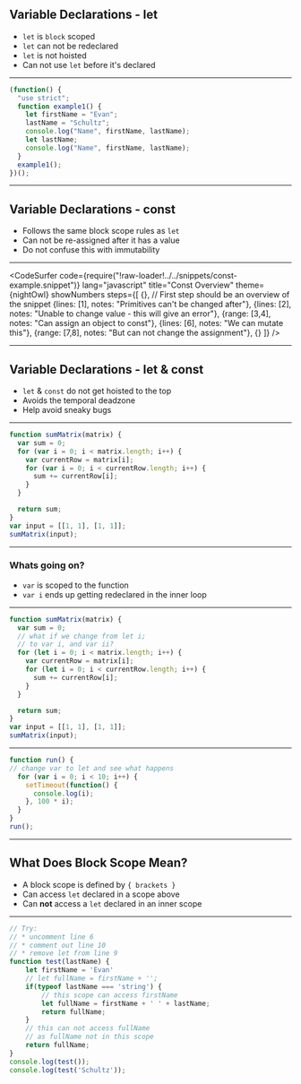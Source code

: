 
## Variable Declarations - let

- `let` is `block` scoped 
- `let` can not be redeclared 
- `let` is not hoisted 
- Can not use `let` before it's declared 

---

```javascript No Longer Valid
(function() {
  "use strict";
  function example1() {
    let firstName = "Evan";
    lastName = "Schultz";
    console.log("Name", firstName, lastName);
    let lastName;
    console.log("Name", firstName, lastName);
  }
  example1();
})();
```

---

## Variable Declarations - const

- Follows the same block scope rules as `let`
- Can not be re-assigned after it has a value
- Do not confuse this with immutability

---

<CodeSurfer
  code={require("!raw-loader!../../snippets/const-example.snippet")}
  lang="javascript"
  title="Const Overview"
  theme={nightOwl}
  showNumbers
  steps={[
    {}, // First step should be an overview of the snippet
    {lines: [1], notes: "Primitives can't be changed after"},
    {lines: [2], notes: "Unable to change value - this will give an error"},
    {range: [3,4], notes: "Can assign an object to const"},
    {lines: [6], notes: "We can mutate this"},
    {range: [7,8], notes: "But can not change the assignment"},
    {}
  ]}
/>

---

## Variable Declarations - let & const

* `let` & `const` do not get hoisted to the top
* Avoids the temporal deadzone 
* Help avoid sneaky bugs

---

```javascript What Will the Sum Be?
function sumMatrix(matrix) {
  var sum = 0;
  for (var i = 0; i < matrix.length; i++) {
    var currentRow = matrix[i];
    for (var i = 0; i < currentRow.length; i++) {
      sum += currentRow[i];
    }
  }

  return sum;
}
var input = [[1, 1], [1, 1]];
sumMatrix(input);
```

---

### Whats going on?

* `var` is scoped to the function
* `var i` ends up getting redeclared in the inner loop

---

```javascript Let's Fix This
function sumMatrix(matrix) {
  var sum = 0;
  // what if we change from let i;
  // to var i, and var ii?
  for (let i = 0; i < matrix.length; i++) {
    var currentRow = matrix[i];
    for (let i = 0; i < currentRow.length; i++) {
      sum += currentRow[i];
    }
  }

  return sum;
}
var input = [[1, 1], [1, 1]];
sumMatrix(input);
```

---

```javascript What Do You Expect the Output to Be?
function run() {
// change var to let and see what happens
  for (var i = 0; i < 10; i++) {
    setTimeout(function() {
      console.log(i);
    }, 100 * i);
  }
}
run();  
```
---
## What Does Block Scope Mean?

* A block scope is defined by `{ brackets }` 
* Can access `let` declared in a scope above
* Can **not** access a `let` declared in an inner scope

---


```javascript Block Scope Example
// Try:
// * uncomment line 6
// * comment out line 10
// * remove let from line 9
function test(lastName) {
    let firstName = 'Evan'
    // let fullName = firstName + '';
    if(typeof lastName === 'string') {
        // this scope can access firstName
        let fullName = firstName + ' ' + lastName;
        return fullName;
    }
    // this can not access fullName 
    // as fullName not in this scope
    return fullName;
}
console.log(test());
console.log(test('Schultz'));
```
